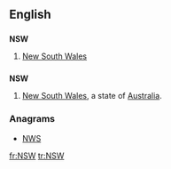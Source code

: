 ==English==

==={{initialism-old|en}}===
'''NSW'''

# {{context|Australia}} [[New South Wales]]

==={{abbreviation-old|en}}===
'''NSW'''
# [[New South Wales]], a state of [[Australia]].

===Anagrams===
* [[NWS#English|NWS]]

[[fr:NSW]]
[[tr:NSW]]